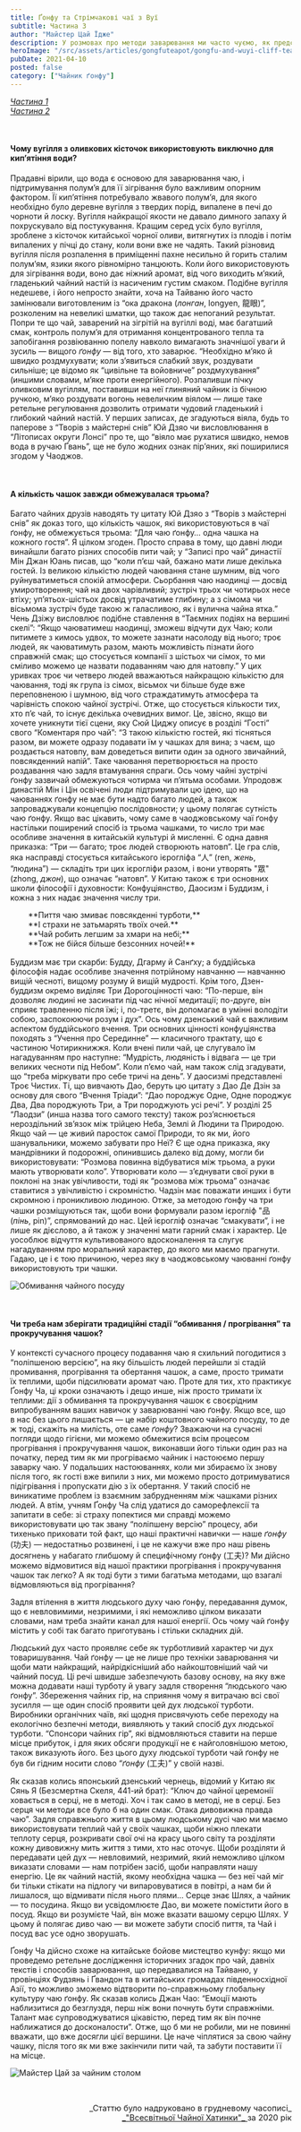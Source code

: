 ```yaml
---
title: Ґонфу та Стрімчакові чаї з Вуї
subtitle: Частина 3
author: "Майстер Цай Їдже"
description: У розмовах про методи заварювання ми часто чуємо, як представники старшого покоління називають способи чаю ґонфу з Тінджов, Джанджов, Цюаньджов і Чаоджов найкращими...
heroImage: "/src/assets/articles/gongfuteapot/gongfu-and-wuyi-cliff-tea/image1.jpeg"
pubDate: 2021-04-10
posted: false
category: ["Чайник ґонфу"]
---
```



[_Частина 1_](/gongfuteapot/gongfu-and-wuyi-cliff-tea) <br />
[_Частина 2_](/gongfuteapot/gongfu-and-wuyi-cliff-tea-2)

<p>&nbsp;</p>

#### Чому вугілля з оливкових кісточок використовують виключно для кип’ятіння води?

Прадавні вірили, що вода є основою для заварювання чаю, і підтримування полум’я для її зігрівання було важливим опорним фактором. Її кип’ятіння потребувало жвавого полум’я, для якого необхідно було деревне вугілля з твердих порід, випалене в печі до чорноти й лоску. Вугілля найкращої якости не давало димного запаху й похрускувало від постукування. Кращим серед усіх було вугілля, зроблене з кісточок китайської чорної оливи, витягнутих із плодів і потім випалених у пічці до стану, коли вони вже не чадять. Такий різновид вугілля після розпалення в приміщенні пахне несильно й горить сталим полум’ям, язики якого рівномірно танцюють. Коли його використовують для зігрівання води, воно дає ніжний аромат, від чого виходить м’який, гладенький чайний настій із насиченим густим смаком. Подібне вугілля недешеве, і його непросто знайти, хоча на Тайваню його часто замінювали виготовленим із “ока дракона (_лонган_, longyen, 龍眼)”, розколеним на невеликі шматки, що також дає непоганий результат. Попри те що чай, заварений на зігрітій на вугіллі воді, має багатший смак, контроль полум’я для отримання концентрованого тепла та запобігання розвіюванню попелу навколо вимагають значнішої уваги й зусиль — вищого _ґонфу_ — від того, хто заварює. “Необхідно м’яко й швидко роздмухувати; коли з’явиться слабкий звук, роздувати сильніше; це відомо як “цивільне та войовниче” роздмухування” (иншими словами, м’яке проти енергійного). Розпаливши пічку оливковим вугіллям, поставивши на неї глиняний чайник із бічною ручкою, м’яко роздувати вогонь невеличким віялом — лише таке ретельне регулювання дозволить отримати чудовий гладенький і глибокий чайний настій. У перших записах, де згадуються віяла, будь то паперове з “Творів з майстерні снів” Юй Дзяо чи висловлювання в “Літописах округи Лонсі” про те, що “віяло має рухатися швидко, немов вода в ручаю Ґвань”, ще не було жодних ознак пір’яних, які поширилися згодом у Чаоджов.

<p>&nbsp;</p>

#### А кількість чашок завжди обмежувалася трьома?

Багато чайних друзів наводять ту цитату Юй Дзяо з “Творів з майстерні снів” як доказ того, що кількість чашок, які використовуються в чаї ґонфу, не обмежується трьома: “Для чаю ґонфу… одна чашка на кожного гостя”. Я цілком згоден. Просто справа в тому, що давні люди винайшли багато різних способів пити чай; у “Записі про чай” династії Мін Джан Юань писав, що “коли п’єш чай, бажано мати лише декілька гостей. Із великою кількістю людей чаювання стане шумним, від чого руйнуватиметься спокій атмосфери. Сьорбання чаю наодинці — досвід умиротворення; чай на двох чарівливий; зустріч трьох чи чотирьох несе втіху; уп’ятьох-шістьох досвід утрачатиме глибину; а з сімома чи вісьмома зустріч буде такою ж галасливою, як і вулична чайна ятка.” Чень Дзіжу висловлює подібне ставлення в “Таємних подіях на вершині скелі”: “Якщо чаюватимеш наодинці, зможеш відчути дух Чаю; коли питимете з кимось удвох, то можете зазнати насолоду від нього; троє людей, як чаюватимуть разом, мають можливість пізнати його справжній смак; що стосується компанії з шістьох чи сімох, то ми сміливо можемо це назвати подаванням чаю для натовпу.” У цих уривках троє чи четверо людей вважаються найкращою кількістю для чаювання, тоді як група із сімох, вісьмох чи більше буде вже переповненою і шумною, від чого страждатимуть атмосфера та чарівність спокою чайної зустрічі. Отже, що стосується кількости тих, хто п’є чай, то існує декілька очевидних вимог. Це, звісно, якщо ви хочете уникнути тієї сцени, яку Сюй Циджу описує в розділі “Гості” свого “Коментаря про чай”: “З такою кількістю гостей, які тісняться разом, ви можете одразу подавати їм у чашках для вина; з чаєм, що роздається натовпу, вам доведеться випити один за одного звичайний, повсякденний напій”. Таке чаювання перетворюється на просто роздавання чаю задля втамування спраги. Ось чому чайні зустрічі ґонфу зазвичай обмежуються чотирма чи п’ятьма особами. Упродовж династій Мін і Цін освічені люди підтримували цю ідею, що на чаюваннях ґонфу не має бути надто багато людей, а також запроваджували концепцію послідовности; у цьому полягає сутність чаю ґонфу. Якщо вас цікавить, чому саме в чаоджовському чаї ґонфу настільки поширений спосіб із трьома чашками, то число три має особливе значення в китайській культурі й мисленні. Є одна давня приказка: “Три — багато; троє людей створюють натовп”. Це гра слів, яка насправді стосується китайського ієрогліфа “人” (ren, _жень_, “людина”) — складіть три цих ієрогліфи разом, і вони утворять "眾" (zhong, _джон_), що означає “натовп”. У Китаю також є три основних школи філософії і духовности: Конфуціянство, Даосизм і Буддизм, і кожна з них надає значення числу три.

<section style="margin: 0 0 1rem 2rem;">
    **Пиття чаю змиває повсякденні турботи,**<br />
    **І страхи не затьмарять твоїх очей.**<br />
    **Чай робить легшим за хмари на небі;**<br />
    **Тож не бійся більше безсонних ночей!**
</section>

Буддизм має три скарби: Будду, Дгарму й Санґху; а буддійська філософія надає особливе значення потрійному навчанню — навчанню вищій чесноті, вищому розуму й вищій мудрості. Крім того, Дзен-буддизм окремо виділяє Три Дорогоцінності чаю: “По-перше, він дозволяє людині не засинати під час нічної медитації; по-друге, він сприяє травленню після їжі; і, по-третє, він допомагає в умінні володіти собою, заспокоюючи розум і дух”. Ось чому дзенський чай є важливим аспектом буддійського вчення. Три основних цінності конфуціянства походять з “Учення про Серединне” — класичного трактату, що є частиною Чотирикнижжя. Коли вчені пили чай, це слугувало їм нагадуванням про наступне: “Мудрість, людяність і відвага — це три великих чесноти під Небом”. Коли п’ємо чай, нам також слід згадувати, що “треба міркувати про себе тричі на день”. У даосизмі представлені Троє Чистих. Ті, що вивчають Дао, беруть цю цитату з Дао Де Дзін за основу для свого “Вчення Тріади”: “Дао породжує Одне, Одне породжує Два, Два породжують Три, а Три породжують усі речі”. У розділі 25 “Лаодзи” (инша назва того самого тексту) також роз’яснюється нероздільний зв’язок між трійцею Неба, Землі й Людини та Природою. Якщо чай — це живий паросток самої Природи, то як ми, його шанувальники, можемо забувати про Неї? Є ще одна приказка, яку мандрівники й подорожні, опинившись далеко від дому, могли би використовувати: “Розмова повинна відбуватися між трьома, а руки мають утворювати коло”. Утворювати коло — з’єднувати свої руки в поклоні на знак увічливости, тоді як “розмова між трьома” означає ставитися з увічливістю і скромністю. Чадзін має поважати инших і бути скромною і проникливою людиною. Отже, за методою ґонфу ча три чашки розміщуються так, щоби вони формували разом ієрогліф "品 (_пінь_, pin)”, спрямований до нас. Цей ієрогліф означає “смакувати”, і не лише як дієслово, а й також у значенні мати гарний смак і характер. Це уособлює відчуття культивованого вдосконалення та слугує нагадуванням про моральний характер, до якого ми маємо прагнути. Гадаю, це і є тою причиною, через яку в чаоджовському чаюванні ґонфу використовують три чашки.

<img class="align-center" src={Image1.src} alt="Обмивання чайного посуду" />
<p>&nbsp;</p>

#### Чи треба нам зберігати традиційні стадії “обмивання / прогрівання” та прокручування чашок?

У контексті сучасного процесу подавання чаю я схильний погодитися з “поліпшеною версією”, на яку більшість людей перейшли зі стадій промивання, прогрівання та обертання чашок, а саме, просто тримати їх теплими, щоби підсилювати аромат чаю. Проте для тих, хто практикує Ґонфу Ча, ці кроки означають і дещо инше, ніж просто тримати їх теплими: дії з обмивання та прокручування чашок є своєрідним випробуванням ваших навичок у заварюванні чаю ґонфу. Якщо все, що в нас без цього лишається — це набір коштовного чайного посуду, то де ж тоді, скажіть на милість, оте саме _ґонфу_? Зважаючи на сучасні погляди щодо гігієни, ми можемо обмежитися всім процесом прогрівання і прокручування чашок, виконавши його тільки один раз на початку, перед тим як ми прогріваємо чайник і настоюємо першу заварку чаю. У подальших настоюваннях, коли ми збираємо їх знову після того, як гості вже випили з них, ми можемо просто дотримуватися підігрівання і пропускати дію з їх обертання. У такий спосіб не виникатиме проблем із взаємним забрудненням між чашками різних людей. А втім, учням Ґонфу Ча слід удатися до саморефлексії та запитати в себе: зі страху попектися ми справді можемо використовувати цю так звану “поліпшену версію” процесу, аби тихенько приховати той факт, що наші практичні навички — наше _ґонфу_ (功夫) — недостатньо розвинені, і це не кажучи вже про наш рівень досягнень у набагато глибшому й специфічному ґонфу (工夫)? Ми дійсно можемо відмовитися від нашої практики прогрівання і прокручування чашок так легко? А як тоді бути з тими багатьма методами, що взагалі відмовляються від прогрівання?

Задля втілення в життя людського духу чаю ґонфу, передавання думок, що є невловимими, незримими, і які неможливо цілком виказати словами, нам треба знайти канал для нашої енергії. Ось чому чай ґонфу містить у собі так багато приготувань і стільки складних дій.

Людський дух часто проявляє себе як турботливий характер чи дух товаришування. Чай ґонфу — це не лише про техніки заварювання чи щоби мати найкращий, найрідкісніший або найкоштовніший чай чи чайний посуд. Ці речі швидше забезпечують базову основу, на яку вже можна додавати наші турботу й увагу задля створення “людського чаю ґонфу”. Збереження чайних гір, на сприяння чому я витрачаю всі свої зусилля — ще один спосіб проявити цей дух людської турботи. Виробники органічних чаїв, які щодня присвячують себе переходу на екологічно безпечні методи, виявляють у такий спосіб дух людської турботи. “Спонсори чайних гір”, які відмовляються ставити на перше місце прибуток, і для яких обсяги продукції не є найголовнішою метою, також виказують його. Без цього духу людської турботи чай ґонфу не був би гідним носити слово “_ґонфу_ (工夫)” у своїй назві.

Як сказав колись японський дзенський чернець, відомий у Китаю як Сянь Я (Безсмертна Скеля, 441-ий брат): “Ключ до чайної церемонії ховається в серці, не в методі. Хоч і так само в методі, не в серці. Без серця чи методи все було б на один смак. Отака дивовижна правда чаю”. Задля справжнього життя в цьому людському дусі чаю ми маємо використовувати теплий чай у своїх чашках, щоби ніжно плекати теплоту серця, розкривати свої очі на красу цього світу та розділяти кожну дивовижну мить життя з тими, хто нас оточує. Щоби розділяти й передавати цей дух — невловимий, незримий, який неможливо цілком виказати словами — нам потрібен засіб, щоби направляти нашу енергію. Це як чайний настій, якому необхідна чашка — без неї чай міг би тільки стікати на підлогу чи випаровуватися в повітрі, а нам би й лишалося, що відмивати після нього плями… Серце знає Шлях, а чайник — то посудина. Якщо ви усвідомлюєте Дао, ви можете помістити його в посуд. Якщо ви розумієте Чай, він може вказати вашому серцю Шлях. У цьому й полягає диво чаю — ви можете забути спосіб пиття, та Чай і посуд вас усе одно зворушать.

Ґонфу Ча дійсно схоже на китайське бойове мистецтво кунфу: якщо ми проведемо ретельне дослідження історичних згадок про чай, давніх текстів і способів заварювання, що передавалися на Тайваню, у провінціях Фудзянь і Ґвандон та в китайських громадах південносхідної Азії, то можливо зможемо відтворити по-справжньому глобальну культуру чаю ґонфу. Як сказав колись Джан Чао: “Емоції мають наблизитися до безглуздя, перш ніж вони почнуть бути справжніми. Талант має супроводжуватися цікавістю, перед тим як він почне наближатися до досконалости”. Отже, що б ми не робили, ми не повинні вважати, що вже досягли цієї вершини. Це наче чіплятися за свою чайну чашку, після того як ми вже закінчили пити чай, та забути поставити її на місце.

<img class="align-center" src={Image2.src} alt="Майстер Цай за чайним столом" />

<p>&nbsp;</p>

<p align="right" style="font-size: 0.9rem;">_Статтю було надруковано в грудневому часописі_<br /><a title="globalteahut.org" href="http://www.globalteahut.org/" target="blank" rel="noopener"> _"Всесвітньої Чайної Хатинки"_ </a>за 2020 рік</p>